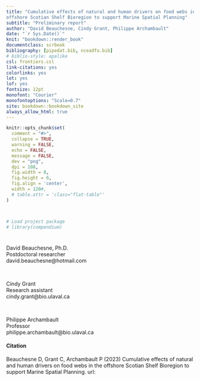 ```yaml
---
title: "Cumulative effects of natural and human drivers on food webs in the
offshore Scotian Shelf Bioregion to support Marine Spatial Planning"
subtitle: "Preliminary report"
author: "David Beauchesne, Cindy Grant, Philippe Archambault"
date: "`r Sys.Date()`"
knit: "bookdown::render_book"
documentclass: scrbook
bibliography: [pipedat.bib, nceadfo.bib]
# biblio-style: apalike
csl: frontiers.csl
link-citations: yes
colorlinks: yes
lot: yes
lof: yes
fontsize: 12pt
monofont: "Courier"
monofontoptions: "Scale=0.7"
site: bookdown::bookdown_site
always_allow_html: true
---
```


<!-- description: "TO WRITE"
url: 'https\://bookdown.org/yihui/bookdown/'
github-repo: rstudio/bookdown
cover-image: images/cover.jpg -->

<!--
setwd("./report")
suppressWarnings(bookdown::render_book("index.Rmd", "bookdown::gitbook"))
setwd("../")
-->

<!--
<img src="https://img.shields.io/badge/Zone-Fluvial-brightgreen">
-->


```r
knitr::opts_chunk$set(
  comment = "#>",
  collapse = TRUE,
  warning = FALSE,
  echo = FALSE,
  message = FALSE,
  dev = "png",
  dpi = 108,
  fig.width = 8,
  fig.height = 6,
  fig.align = 'center',
  width = 120#,
  # table.attr = 'class="flat-table"'
)



# Load project package
# library(compendium)
```

# {-}

David Beauchesne, Ph.D. <br/>
Postdoctoral researcher<br/>
david.beauchesne@hotmail.com<br/>

<br/>

Cindy Grant<br/>
Research assistant<br/>
cindy.grant@bio.ulaval.ca<br/>

<br/>

Philippe Archambault<br/>
Professor<br/>
philippe.archambault@bio.ulaval.ca<br/>


#### Citation {-}

Beauchesne D, Grant C, Archambault P (2023) Cumulative effects of natural and human drivers on food webs in the offshore Scotian Shelf Bioregion to support Marine Spatial Planning. url: 

